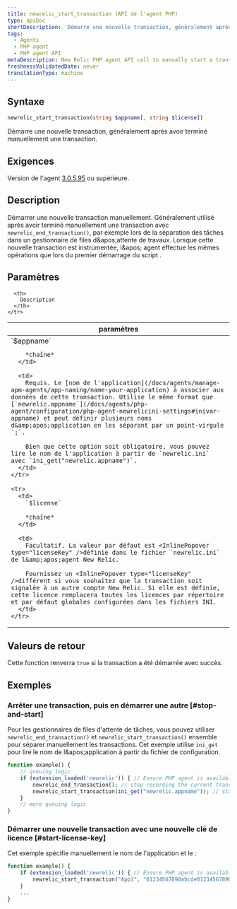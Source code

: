 ```yaml
---
title: newrelic_start_transaction (API de l'agent PHP)
type: apiDoc
shortDescription: 'Démarre une nouvelle transaction, généralement après avoir terminé manuellement une transaction.'
tags:
  - Agents
  - PHP agent
  - PHP agent API
metaDescription: New Relic PHP agent API call to manually start a transaction. Useful for job queue processing.
freshnessValidatedDate: never
translationType: machine
---
```


## Syntaxe

```php
newrelic_start_transaction(string $appname[, string $license])
```

Démarre une nouvelle transaction, généralement après avoir terminé manuellement une transaction.

## Exigences

Version de l'agent [3.0.5.95](/docs/release-notes/agent-release-notes/php-release-notes/php-agent) ou supérieure.

## Description

Démarrer une nouvelle transaction manuellement. Généralement utilisé après avoir terminé manuellement une transaction avec `newrelic_end_transaction()`, par exemple lors de la séparation des tâches dans un gestionnaire de files d&amp;apos;attente de travaux. Lorsque cette nouvelle transaction est instrumentée, l&amp;apos; agent effectue les mêmes opérations que lors du premier démarrage du script .

## Paramètres

<table>
  <thead>
    <tr>
      <th width="25%">
        paramètres
      </th>

      <th>
        Description
      </th>
    </tr>
  </thead>

  <tbody>
    <tr>
      <td>
        `$appname`

        *chaîne*
      </td>

      <td>
        Requis. Le [nom de l'application](/docs/agents/manage-apm-agents/app-naming/name-your-application) à associer aux données de cette transaction. Utilise le même format que [`newrelic.appname`](/docs/agents/php-agent/configuration/php-agent-newrelicini-settings#inivar-appname) et peut définir plusieurs noms d&amp;apos;application en les séparant par un point-virgule `;`.

        Bien que cette option soit obligatoire, vous pouvez lire le nom de l'application à partir de `newrelic.ini` avec `ini_get("newrelic.appname")`.
      </td>
    </tr>

    <tr>
      <td>
        `$license`

        *chaîne*
      </td>

      <td>
        Facultatif. La valeur par défaut est <InlinePopover type="licenseKey" />définie dans le fichier `newrelic.ini` de l&amp;apos;agent New Relic.

        Fournissez un <InlinePopover type="licenseKey" />différent si vous souhaitez que la transaction soit signalée à un autre compte New Relic. Si elle est définie, cette licence remplacera toutes les licences par répertoire et par défaut globales configurées dans les fichiers INI.
      </td>
    </tr>
  </tbody>
</table>

## Valeurs de retour

Cette fonction renverra `true` si la transaction a été démarrée avec succès.

## Exemples

### Arrêter une transaction, puis en démarrer une autre [#stop-and-start]

Pour les gestionnaires de files d'attente de tâches, vous pouvez utiliser `newrelic_end_transaction()` et `newrelic_start_transaction()` ensemble pour séparer manuellement les transactions. Cet exemple utilise `ini_get` pour lire le nom de l&amp;apos;application à partir du fichier de configuration.

```php
function example() {
    // queuing logic
    if (extension_loaded('newrelic')) { // Ensure PHP agent is available
        newrelic_end_transaction(); // stop recording the current transaction
        newrelic_start_transaction(ini_get("newrelic.appname")); // start recording a new transaction
    }
    // more queuing logic
}
```

### Démarrer une nouvelle transaction avec une nouvelle clé de licence [#start-license-key]

Cet exemple spécifie manuellement le nom de l'application et le <InlinePopover type="licenseKey" />:

```php
function example() {
    if (extension_loaded('newrelic')) { // Ensure PHP agent is available
        newrelic_start_transaction("App1", "01234567890abcde01234567890abcde01234567890");
    }
    ...
}
```